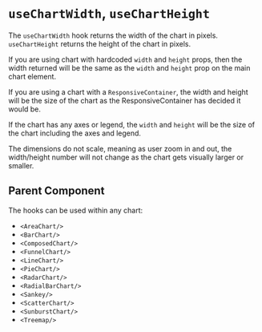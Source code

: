 
<Meta of={ComponentStories} />

# `useChartWidth`, `useChartHeight`

The `useChartWidth` hook returns the width of the chart in pixels. `useChartHeight` returns the height of the chart in pixels.

If you are using chart with hardcoded `width` and `height` props, then the width returned will be the same
as the `width` and `height` prop on the main chart element.

If you are using a chart with a `ResponsiveContainer`, the width and height will be the size of the chart
as the ResponsiveContainer has decided it would be.

If the chart has any axes or legend, the `width` and `height` will be the size of the chart
including the axes and legend.

The dimensions do not scale, meaning as user zoom in and out, the width/height number will not change
as the chart gets visually larger or smaller.

<Canvas of={ComponentStories.WithAxesAndLegendAndResponsive} layout='padded' />

## Parent Component

The hooks can be used within any chart:
- `<AreaChart/>`
- `<BarChart/>`
- `<ComposedChart/>`
- `<FunnelChart/>`
- `<LineChart/>`
- `<PieChart/>`
- `<RadarChart/>`
- `<RadialBarChart/>`
- `<Sankey/>`
- `<ScatterChart/>`
- `<SunburstChart/>`
- `<Treemap/>`
